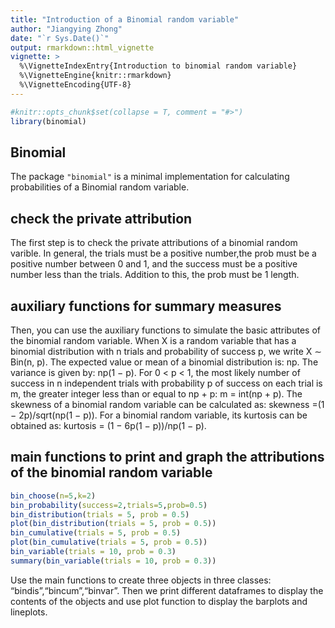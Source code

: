 ```yaml
---
title: "Introduction of a Binomial random variable"
author: "Jiangying Zhong"
date: "`r Sys.Date()`"
output: rmarkdown::html_vignette
vignette: >
  %\VignetteIndexEntry{Introduction to binomial random variable}
  %\VignetteEngine{knitr::rmarkdown}
  %\VignetteEncoding{UTF-8}
---
```


```r
#knitr::opts_chunk$set(collapse = T, comment = "#>")
library(binomial)
```

## Binomial

The package `"binomial"` is a minimal implementation for calculating probabilities of a Binomial random variable.

## check the private attribution 
The first step is to check the private attributions of a binomial random varible.
In general, the trials must be a positive number,the prob must be a positive number between 0 and 1, and the success must be a positive number less than the trials. Addition to this, the prob must be 1 length.

## auxiliary functions for summary measures
Then, you can use the auxiliary functions to simulate the basic attributes of the binomial random variable.
When X is a random variable that has a binomial distribution with n trials and probability of success p, we write X ∼ Bin(n, p).
The expected value or mean of a binomial distribution is: np.
The variance is given by: np(1 − p).
For 0 < p < 1, the most likely number of success in n independent trials with probability p of success on each trial is m, the greater integer less than or equal to np + p: m = int(np + p).
The skewness of a binomial random variable can be calculated as: skewness =(1 − 2p)/sqrt(np(1 − p)).
For a binomial random variable, its kurtosis can be obtained as: kurtosis = (1 − 6p(1 − p))/np(1 − p).

## main functions to print and graph the attributions of the binomial random variable
```r
bin_choose(n=5,k=2)
bin_probability(success=2,trials=5,prob=0.5)
bin_distribution(trials = 5, prob = 0.5)
plot(bin_distribution(trials = 5, prob = 0.5))
bin_cumulative(trials = 5, prob = 0.5)
plot(bin_cumulative(trials = 5, prob = 0.5))
bin_variable(trials = 10, prob = 0.3)
summary(bin_variable(trials = 10, prob = 0.3))
```
Use the main functions to create three objects in three classes: "bindis","bincum","binvar". Then we print different dataframes to display the contents of the objects and use plot function to display the barplots and lineplots.





